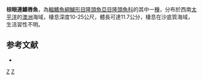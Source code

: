 {{Speciesbox
| taxon = Novaculops pastellus
| binomial_authority = [[Randall|Randall]], [[Earle|Earle]] & [[Rocha|Rocha]], 2008
| status = LC
| status_system = IUCN3.1
}}

'''棕眼連鰭唇魚'''，為[[輻鰭魚綱|輻鰭魚綱]][[鱸形目|鱸形目]][[隆頭魚亞目|隆頭魚亞目]][[隆頭魚科|隆頭魚科]]的其中一[[種|種]]，分布於西南[[太平洋|太平洋]]的[[澳洲|澳洲]]海域，棲息深度10-25公尺，體長可達11.7公分，棲息在沙底質海域，生活習性不明。

==参考文献==
*{{FishBase_species|genus=Novaculops|species=pastellus|year=2013|month=7}}

{{鱸形目小作品}}

{{Taxonbar}}
[[Category:_2008年描述的鱼类|Z]]
[[Category:連鰭唇魚屬|Z]]